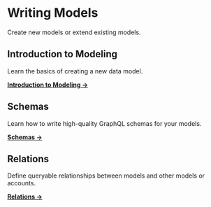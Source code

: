 # Writing Models

<head>
  <meta name="robots" content="noindex" />
  <meta name="googlebot" content="noindex" />
</head>

Create new models or extend existing models.

## Introduction to Modeling
Learn the basics of creating a new data model.

**[Introduction to Modeling  →](../../guides/data-modeling/introduction-to-modeling.mdx)**


## Schemas
Learn how to write high-quality GraphQL schemas for your models.

**[Schemas →](../../guides/data-modeling/schemas.mdx)**


## Relations
Define queryable relationships between models and other models or accounts.

**[Relations →](../../guides/data-modeling/relations.mdx)**
